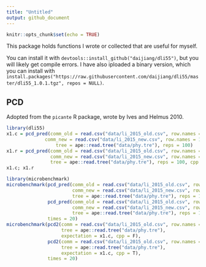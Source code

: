 ```yaml
---
title: "Untitled"
output: github_document
---
```


```r
knitr::opts_chunk$set(echo = TRUE)
```

This package holds functions I wrote or collected that are useful for myself.

You can install it with `devtools::install_github("daijiang/dli55")`, but you will likely get compile errors. I have also iploaded a binary version, which you can install with `install.packages("https://raw.githubusercontent.com/daijiang/dli55/master/dli55_1.0.1.tgz", repos = NULL)`.

## PCD

Adopted from the `picante` R package, wrote by Ives and Helmus 2010.

```r
library(dli55)
x1.c = pcd_pred(comm_old = read.csv("data/li_2015_old.csv", row.names = 1, check.names = F),
              comm_new = read.csv("data/li_2015_new.csv", row.names = 1, check.names = F),
                  tree = ape::read.tree("data/phy.tre"), reps = 100)
x1.r = pcd_pred(comm_old = read.csv("data/li_2015_old.csv", row.names = 1, check.names = F),
                comm_new = read.csv("data/li_2015_new.csv", row.names = 1, check.names = F),
                tree = ape::read.tree("data/phy.tre"), reps = 100, cpp = F)
x1.c; x1.r

library(microbenchmark)
microbenchmark(pcd_pred(comm_old = read.csv("data/li_2015_old.csv", row.names = 1, check.names = F),
                        comm_new = read.csv("data/li_2015_new.csv", row.names = 1, check.names = F),
                        tree = ape::read.tree("data/phy.tre"), reps = 100, cpp = FALSE),
               pcd_pred(comm_old = read.csv("data/li_2015_old.csv", row.names = 1, check.names = F),
                        comm_new = read.csv("data/li_2015_new.csv", row.names = 1, check.names = F),
                        tree = ape::read.tree("data/phy.tre"), reps = 100, cpp = TRUE),
               times = 20)
microbenchmark(pcd2(comm = read.csv("data/li_2015_old.csv", row.names = 1, check.names = F),
                    tree = ape::read.tree("data/phy.tre"), 
                    expectation = x1.c, cpp = F),
               pcd2(comm = read.csv("data/li_2015_old.csv", row.names = 1, check.names = F),
                    tree = ape::read.tree("data/phy.tre"), 
                    expectation = x1.c, cpp = T),
               times = 20)
```

